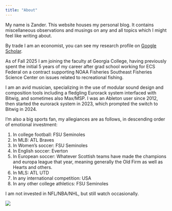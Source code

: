 ```yaml
---
title: "About"
---
```


My name is Zander. This website houses my personal blog. It contains miscellaneous observations and musings on any and all topics which I might feel like writing about.

By trade I am an economist, you can see my research profile on [Google Scholar](https://scholar.google.com/citations?user=BFc4yhMAAAAJ&hl=en&oi=ao).

As of Fall 2025 I am joining the faculty at Georgia College, having previously spent the initial 5 years of my career after grad school working for ECS Federal on a contract supporting NOAA Fisheries Southeast Fisheries Science Center on issues related to recreational fishing.

I am an avid musician, specializing in the use of modular sound design and composition tools including a fledgling Eurorack system interfaced with Bitwig, and sometimes also Max/MSP. I was an Ableton user since 2012, then started the eurorack system in 2023, which prompted the switch to Bitwig in 2024.

I'm also a big sports fan, my allegiances are as follows, in descending order of emotional investment:

1.  In college football: FSU Seminoles
2.  In MLB: ATL Braves
3.  In Women's soccer: FSU Seminoles
4.  In English soccer: Everton
5.  In European soccer: Whatever Scottish teams have made the champions and europa league that year, meaning generally the Old Firm as well as Hearts and others.
6.  In MLS: ATL UTD
7.  In any international competition: USA
8.  In any other college athletics: FSU Seminoles

I am not invested in NFL/NBA/NHL, but still watch occasionally.

![](IMG_2540.jpeg){fig-alt="Me at afternoon tea outside Exeter Cathedral"}
